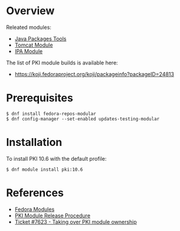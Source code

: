 = Overview =

Releated modules:

* [https://src.fedoraproject.org/modules/javapackages-tools Java Packages Tools]
* [https://src.fedoraproject.org/modules/tomcat Tomcat Module]
* [https://src.fedoraproject.org/modules/freeipa IPA Module]

The list of PKI module builds is available here:

* https://koji.fedoraproject.org/koji/packageinfo?packageID=24813

= Prerequisites =

<pre>
$ dnf install fedora-repos-modular
$ dnf config-manager --set-enabled updates-testing-modular
</pre>

= Installation =

To install PKI 10.6 with the default profile:

<pre>
$ dnf module install pki:10.6
</pre>

= References =

* [[Fedora Modules]]
* [[PKI Module Release Procedure]]
* [https://pagure.io/releng/issue/7623 Ticket #7623 - Taking over PKI module ownership]
